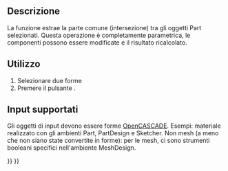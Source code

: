 <languages/>

{{Docnav/it
|[[Part_Fuse/it|Unione]]
|[[Part_JoinConnect/it|Congiungi oggetti]]
|[[Part_Workbench/it|Part]]
|IconL=Part_Fuse.svg
|IconR=Part_JoinConnect.svg
|IconC=Workbench_Part.svg
}}

{{GuiCommand/it
|Name=Part Common
|Name/it=Part Intersezione
|MenuLocation=Parte → Operazioni booleane → Intersezione
|Workbenches=[[Part_Workbench/it|Part]]
|SeeAlso=[[Part_Boolean/it|Part Operazione booleana]], [[Part_Cut/it|Part Taglio]], [[Part_Fuse/it|Part Unione]]
}}

<span id="Description"></span>
==Descrizione==

La funzione  estrae la parte comune (intersezione) tra gli oggetti Part selezionati. Questa operazione è completamente parametrica, le componenti possono essere modificate e il risultato ricalcolato.

<span id="Usage"></span>
== Utilizzo ==

# Selezionare due forme 
# Premere il pulsante {{Button|[[Image:Part_Common.svg|16px|link=Part_Common]] [[Part_Common/it|Intersezione]]}}.

<span id="Supported_inputs"></span>
== Input supportati ==

Gli oggetti di input devono essere forme [[OpenCASCADE/it|OpenCASCADE]]. Esempi: materiale realizzato con gli ambienti Part, PartDesign e Sketcher. Non mesh (a meno che non siano state convertite in forme): per le mesh, ci sono strumenti booleani specifici nell'ambiente MeshDesign.


{{Docnav/it
|[[Part_Fuse/it|Unione]]
|[[Part_JoinConnect/it|Congiungi oggetti]]
|[[Part_Workbench/it|Part]]
|IconL=Part_Fuse.svg
|IconR=Part_JoinConnect.svg
|IconC=Workbench_Part.svg
}}

{{Part_Tools_navi{{#translation:}}}}
{{Userdocnavi{{#translation:}}}}